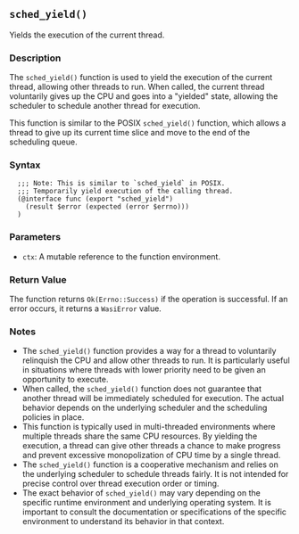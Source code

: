 ## `sched_yield()`

Yields the execution of the current thread.

### Description

The `sched_yield()` function is used to yield the execution of the current thread, allowing other threads to run. When called, the current thread voluntarily gives up the CPU and goes into a "yielded" state, allowing the scheduler to schedule another thread for execution.

This function is similar to the POSIX `sched_yield()` function, which allows a thread to give up its current time slice and move to the end of the scheduling queue.

### Syntax

```ebnf
  ;;; Note: This is similar to `sched_yield` in POSIX.
  ;;; Temporarily yield execution of the calling thread.
  (@interface func (export "sched_yield")
    (result $error (expected (error $errno)))
  )
```
### Parameters

- `ctx`: A mutable reference to the function environment.

### Return Value

The function returns `Ok(Errno::Success)` if the operation is successful. If an error occurs, it returns a `WasiError` value.

### Notes

- The `sched_yield()` function provides a way for a thread to voluntarily relinquish the CPU and allow other threads to run. It is particularly useful in situations where threads with lower priority need to be given an opportunity to execute.
- When called, the `sched_yield()` function does not guarantee that another thread will be immediately scheduled for execution. The actual behavior depends on the underlying scheduler and the scheduling policies in place.
- This function is typically used in multi-threaded environments where multiple threads share the same CPU resources. By yielding the execution, a thread can give other threads a chance to make progress and prevent excessive monopolization of CPU time by a single thread.
- The `sched_yield()` function is a cooperative mechanism and relies on the underlying scheduler to schedule threads fairly. It is not intended for precise control over thread execution order or timing.
- The exact behavior of `sched_yield()` may vary depending on the specific runtime environment and underlying operating system. It is important to consult the documentation or specifications of the specific environment to understand its behavior in that context.

